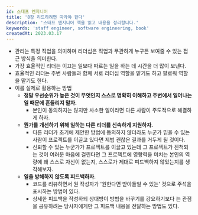 ```yaml
---
id: 스태프 엔지니어
title: '8장 리드하려면 따라야 한다'
description: '스태프 엔지니어 책을 읽고 내용을 정리합니다.'
keywords: 'staff engineer, software engineering, book'
createdAt: 2023.03.17
---
```


- 관리는 특정 직업을 의미하며 리더십은 직업과 무관하게 누구든 보여줄 수 있는 접근 방식을 의미한다.
- 가장 효율적인 리더는 이끄는 일보다 따르는 일을 하는 데 시간을 더 많이 보낸다.
- 효율적인 리더는 주변 사람들과 함께 서로 리더십 역할을 맡기도 하고 팔로워 역할을 맡기도 한다.
- 이를 실제로 활용하는 방법
  - **정말 우선순위가 높은 것이 무엇인지 스스로 명확히 이해하고 주변에서 일어나는 일 때문에 흔들리지 말자.**
    - 본인이 동의하지는 않지만 사소한 일이라면 다른 사람이 주도적으로 해결하게 하자.
  - **뭔가를 개선하기 위해 일하는 다른 리더를 신속하게 지원하자.**
    - 다른 리더가 초기에 제안한 방법에 동의하지 않더라도 누군가 믿을 수 있는 사람이 프로젝트를 이끌고 있다면 제법 괜찮은 결과를 거두게 될 것이다.
    - 신뢰할 수 있는 누군가가 프로젝트를 이끌고 있는데 그 프로젝트가 진척되는 것이 여러분 마음에 걸린다면 그 프로젝트에 영향력을 미치는 본인의 역량에 왜 스스로 자신이 없는지, 스스로가 제대로 피드백하지 않았는지를 생각해보자.
  - **일을 방해하지 않도록 피드백하자.**
    - 코드를 리뷰하면서 원 작성자가 '원한다면 받아들일 수 있는' 것으로 주석을 표시하는 방법이 있다.
    - 상세한 피드백을 작성하되 상대방이 방법을 바꾸기를 강요하기보다 는 관점을 공유하려는 당사자에게만 그 피드백 내용을 전달하는 방법도 있다.
